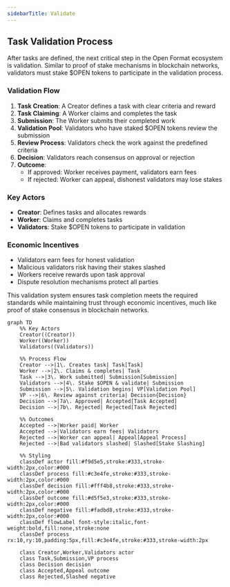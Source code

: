 ```yaml
---
sidebarTitle: Validate
---
```


## Task Validation Process

After tasks are defined, the next critical step in the Open Format ecosystem is validation. Similar to proof of stake mechanisms in blockchain networks, validators must stake $OPEN tokens to participate in the validation process.

### Validation Flow

1. **Task Creation**: A Creator defines a task with clear criteria and reward
2. **Task Claiming**: A Worker claims and completes the task
3. **Submission**: The Worker submits their completed work
4. **Validation Pool**: Validators who have staked $OPEN tokens review the submission
5. **Review Process**: Validators check the work against the predefined criteria
6. **Decision**: Validators reach consensus on approval or rejection
7. **Outcome**: 
   - If approved: Worker receives payment, validators earn fees
   - If rejected: Worker can appeal, dishonest validators may lose stakes

### Key Actors

- **Creator**: Defines tasks and allocates rewards
- **Worker**: Claims and completes tasks
- **Validators**: Stake $OPEN tokens to participate in validation

### Economic Incentives

- Validators earn fees for honest validation
- Malicious validators risk having their stakes slashed
- Workers receive rewards upon task approval
- Dispute resolution mechanisms protect all parties

This validation system ensures task completion meets the required standards while maintaining trust through economic incentives, much like proof of stake consensus in blockchain networks.

```mermaid
graph TD
    %% Key Actors
    Creator((Creator))
    Worker((Worker))
    Validators((Validators))
    
    %% Process Flow
    Creator -->|1\. Creates task| Task[Task]
    Worker -->|2\. Claims & completes| Task
    Task -->|3\. Work submitted| Submission[Submission]
    Validators -->|4\. Stake $OPEN & validate| Submission
    Submission -->|5\. Validation begins| VP[Validation Pool]
    VP -->|6\. Review against criteria| Decision{Decision}
    Decision -->|7a\. Approved| Accepted[Task Accepted]
    Decision -->|7b\. Rejected| Rejected[Task Rejected]
    
    %% Outcomes
    Accepted -->|Worker paid| Worker
    Accepted -->|Validators earn fees| Validators
    Rejected -->|Worker can appeal| Appeal[Appeal Process]
    Rejected -->|Bad validators slashed| Slashed[Stake Slashing]
    
    %% Styling
    classDef actor fill:#f9d5e5,stroke:#333,stroke-width:2px,color:#000
    classDef process fill:#c3e4fe,stroke:#333,stroke-width:2px,color:#000
    classDef decision fill:#fff4b8,stroke:#333,stroke-width:2px,color:#000
    classDef outcome fill:#d5f5e3,stroke:#333,stroke-width:2px,color:#000
    classDef negative fill:#fadbd8,stroke:#333,stroke-width:2px,color:#000
    classDef flowLabel font-style:italic,font-weight:bold,fill:none,stroke:none
    classDef process rx:10,ry:10,padding:5px,fill:#c3e4fe,stroke:#333,stroke-width:2px
  
    class Creator,Worker,Validators actor
    class Task,Submission,VP process
    class Decision decision
    class Accepted,Appeal outcome
    class Rejected,Slashed negative
```
